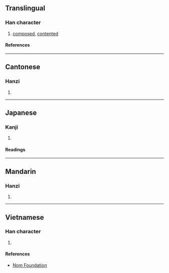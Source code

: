 {{character info}}
==Translingual==

===Han character===
{{Han char|rn=61|rad=心|as=12|sn=15|four=97020|canj=PANB|ids=⿰忄閒}}

# [[composed]], [[contented]]

====References====
{{Han ref|kx=0403.310|dkj=11251|dj=0743.320|hdz=42357.030|uh=61AA}}

----

==Cantonese==

===Hanzi===
{{yue-hanzi|jyut=[[haan4]], [[haan6]]|y=haan4, haan6}}

# {{rfdef|yue|sort=心12}}

----

==Japanese==

===Kanji===
{{ja-kanji|grade=|rs=心12}}

# {{rfdef|ja|sort=心12}}

====Readings====
{{ja-readings
|on=かん, げん
|kun=たのしむ
}}

----

==Mandarin==

===Hanzi===
{{cmn-hanzi|pin=[[xián]] ([[xian2]])|wg=hsien<sup>2</sup>}}

# {{rfdef|cmn|sort=心12}}

----

==Vietnamese==

===Han character===
{{vi-readings|rs=心12|reading=[[vỗ]], [[nhờn]]}}

# {{rfdef|vi|sort=心12}}

====References====
* [http://nomfoundation.org/common/nom_details.php?codepoint=61aa Nom Foundation]